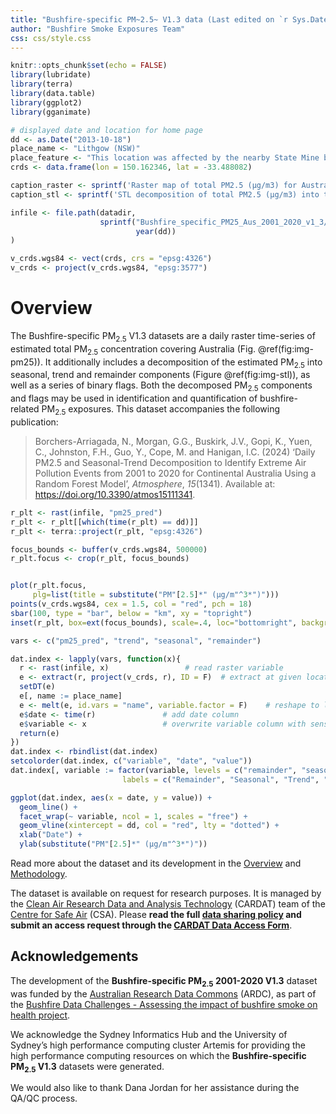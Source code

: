 ```yaml
--- 
title: "Bushfire-specific PM~2.5~ V1.3 data (Last edited on `r Sys.Date()`)"
author: "Bushfire Smoke Exposures Team"
css: css/style.css
---
```


```r
knitr::opts_chunk$set(echo = FALSE)
library(lubridate)
library(terra)
library(data.table)
library(ggplot2)
library(gganimate)

# displayed date and location for home page
dd <- as.Date("2013-10-18")
place_name <- "Lithgow (NSW)"
place_feature <- "This location was affected by the nearby State Mine bushfire" # for caption
crds <- data.frame(lon = 150.162346, lat = -33.488082)

caption_raster <- sprintf('Raster map of total PM2.5 (µg/m3) for Australia on %s. %s is marked with a white diamond, corresponding to the location of the STL decomposition shown below.', dd, place_name)
caption_stl <- sprintf('STL decomposition of total PM2.5 (µg/m3) into trend, seasonal and remainder components for pixel at %s. Dotted red line indicates the date %s, corresponding to the above raster map. %s. (Note the scale for y axis is not fixed.)', place_name, dd, place_feature)

infile <- file.path(datadir,
                    sprintf("Bushfire_specific_PM25_Aus_2001_2020_v1_3/data_derived/bushfiresmoke_v1_3_%04i_compressed_20231130_7.nc", 
                            year(dd))
)

v_crds.wgs84 <- vect(crds, crs = "epsg:4326")
v_crds <- project(v_crds.wgs84, "epsg:3577")
```

# Overview

The Bushfire-specific PM~2.5~ V1.3 datasets are a daily raster time-series of estimated total PM~2.5~ concentration covering Australia (Fig. \@ref(fig:img-pm25)). It additionally includes a decomposition of the estimated PM~2.5~ into seasonal, trend and remainder components (Figure \@ref(fig:img-stl)), as well as a series of binary flags. Both the decomposed PM~2.5~ components and flags may be used in identification and quantification of bushfire-related PM~2.5~ exposures. This dataset accompanies the following publication:

> Borchers-Arriagada, N., Morgan, G.G., Buskirk, J.V., Gopi, K., Yuen, C., Johnston, F.H., Guo, Y., Cope, M. and Hanigan, I.C. (2024) ‘Daily PM2.5 and Seasonal-Trend Decomposition to Identify Extreme Air Pollution Events from 2001 to 2020 for Continental Australia Using a Random Forest Model’, *Atmosphere*, *15*(1341). Available at: <https://doi.org/10.3390/atmos15111341>.

```r
r_plt <- rast(infile, "pm25_pred")
r_plt <- r_plt[[which(time(r_plt) == dd)]]
r_plt <- terra::project(r_plt, "epsg:4326")

focus_bounds <- buffer(v_crds.wgs84, 500000)
r_plt.focus <- crop(r_plt, focus_bounds)


plot(r_plt.focus, 
     plg=list(title = substitute("PM"[2.5]*" (µg/m"^3*")")))
points(v_crds.wgs84, cex = 1.5, col = "red", pch = 18)
sbar(100, type = "bar", below = "km", xy = "topright")
inset(r_plt, box=ext(focus_bounds), scale=.4, loc="bottomright", background="light yellow", pbox=list(lwd=1, lty=1, col="red"))
```

```r
vars <- c("pm25_pred", "trend", "seasonal", "remainder")

dat.index <- lapply(vars, function(x){
  r <- rast(infile, x)                 # read raster variable
  e <- extract(r, project(v_crds, r), ID = F)  # extract at given locations
  setDT(e)
  e[, name := place_name]
  e <- melt(e, id.vars = "name", variable.factor = F)    # reshape to long
  e$date <- time(r)               # add date column
  e$variable <- x                 # overwrite variable column with sensible name
  return(e)
})
dat.index <- rbindlist(dat.index)
setcolorder(dat.index, c("variable", "date", "value"))
dat.index[, variable := factor(variable, levels = c("remainder", "seasonal", "trend", "pm25_pred"),
                         labels = c("Remainder", "Seasonal", "Trend", "Total PM2.5"))]

ggplot(dat.index, aes(x = date, y = value)) + 
  geom_line() + 
  facet_wrap(~ variable, ncol = 1, scales = "free") + 
  geom_vline(xintercept = dd, col = "red", lty = "dotted") +
  xlab("Date") +
  ylab(substitute("PM"[2.5]*" (µg/m"^3*")"))

```

Read more about the dataset and its development in the [Overview](#overview) and [Methodology](#methodology).

The dataset is available on request for research purposes. It is managed by the [Clean Air Research Data and Analysis Technology][cardat-home] (CARDAT) team of the [Centre for Safe Air][csa-home] (CSA). Please **read the full [data sharing policy](#dataset-licencing) and submit an access request through the [CARDAT Data Access Form][cardat-form]**.

## Acknowledgements {-}

The development of the **Bushfire-specific PM~2.5~ 2001-2020 V1.3** dataset was funded by the [Australian Research Data Commons][ardc-home] (ARDC), as part of the [Bushfire Data Challenges - Assessing the impact of bushfire smoke on health project][ardc-project].

We acknowledge the Sydney Informatics Hub and the University of Sydney’s high performance computing cluster Artemis for providing the high performance computing resources on which the **Bushfire-specific PM~2.5~ V1.3** datasets were generated.
 
We would also like to thank Dana Jordan for her assistance during the QA/QC process.

<!-- Links -->
<!-- Dataset pages -->
[dset-2001-2020-doi]: https://doi.org/10.17605/OSF.IO/WQK4T 
[dset-2020-2023-doi]: https://doi.org/10.17605/OSF.IO/47C6B
[dset-2001-2020-metadata]: https://cardat.github.io/data_inventory/bushfire_smoke_pm_exposures.html#bushfire_specific_pm25_aus_2001_2020_v1_3
[dset-2020-2023-metadata]: https://cardat.github.io/data_inventory/bushfire_smoke_pm_exposures.html#bushfire_specific_pm25_aus_2020_2023_v1_3

<!-- Organisation pages -->
[csa-home]: https://safeair.org.au/
[cardat-home]: https://cardat.github.io/
[cardat-form]: https://cardat.github.io/data_access_request_form.html
[ardc-home]: https://ardc.edu.au/
[ardc-project]: https://doi.org/10.47486/DC008

<!-- Other links -->
[paper-dset]: https://doi.org/10.3390/atmos15111341
[paper-exceptional-events]: https://doi.org/10.1016/j.heliyon.2024.e24532